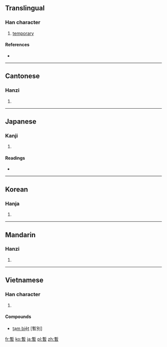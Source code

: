 {{also|暂}}
==Translingual==

===Han character===
{{Han char|rn=72|rad=日|as=11|sn=15|four=5260<sub>2</sub>|canj=十中日 (JLA)}}

# [[temporary]]

====References====
* {{Han ref|kx=0499.150|dkj=14120|dj=0868.200|hdz=21533.030|uh=66AB|ud=26283|bh=BCC8|bd=48328}}

----

==Cantonese==

===Hanzi===
{{yue-hanzi|jyut=|y=jaam6|sim=暂}}

# {{defn|Cantonese|sort=日11}}

----

==Japanese==

===Kanji===
{{ja-kanji|grade=c|rs=日11}}

# {{defn|Japanese|sort=日11}}

====Readings====
* {{ja-readings|on=[[ざん]] (zan)|kun=[[しばらく]] (shibaraku)}}

----

==Korean==

===Hanja===
{{ko-hanja|hangeul=잠|eumhun=|rv=jam|mr=cham|y=cam}}

# {{defn|Korean|sort=日11}}

----

==Mandarin==

===Hanzi===
{{cmn-hanzi|sim=暂|pin=[[zàn]] ([[zan4]])|wg=tsan<sup>4</sup>}}

# {{defn|Mandarin|sort=日11}}

----

==Vietnamese==

===Han character===
{{vi-hantu|tạm|rs=日11}}

# {{defn|Vietnamese|sort=日11}}

====Compounds====
* [[tạm biệt]] [暫別]

[[fr:暫]]
[[ko:暫]]
[[ja:暫]]
[[pl:暫]]
[[zh:暫]]